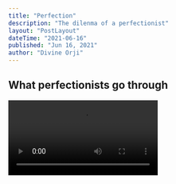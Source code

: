 ```yaml
---
title: "Perfection"
description: "The dilenma of a perfectionist"
layout: "PostLayout"
dateTime: "2021-06-16"
published: "Jun 16, 2021"
author: "Divine Orji"
---
```



## What perfectionists go through

<Video src="https://player.cloudinary.com/embed/?public_id=v1624176399%2Fnext-mdx-video-blog%2Fperfection_ruy76l&cloud_name=dpkreativ&player%5Bfluid%5D=true&player%5Bcontrols%5D=true&source%5Bsource_types%5D%5B0%5D=mp4" />

You won't always get it right the first time, so why stress it?
